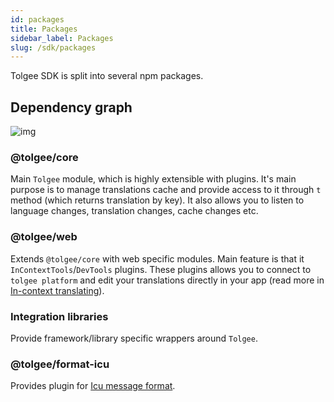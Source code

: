 ```yaml
---
id: packages
title: Packages
sidebar_label: Packages
slug: /sdk/packages
---
```


Tolgee SDK is split into several npm packages.

## Dependency graph

![img](/img/docs/web/packages.svg)

### @tolgee/core

Main `Tolgee` module, which is highly extensible with plugins. It's main purpose is to manage translations cache
and provide access to it through `t` method (which returns translation by key). It also allows you to listen
to language changes, translation changes, cache changes etc.

### @tolgee/web

Extends `@tolgee/core` with web specific modules. Main feature is that it `InContextTools`/`DevTools` plugins.
These plugins allows you to connect to `tolgee platform` and edit your translations directly in your app
(read more in [In-context translating](./in-context)).

### Integration libraries

Provide framework/library specific wrappers around `Tolgee`.

### @tolgee/format-icu

Provides plugin for [Icu message format](../icu-message-format).
